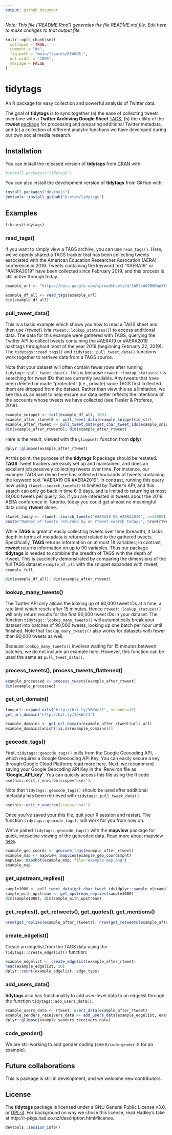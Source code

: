 ```yaml
---
output: github_document
---
```


*Note: This file ('README.Rmd') generates the file README.md file. Edit here to make changes to that output file.*

```r
knitr::opts_chunk$set(
  collapse = TRUE,
  comment = "#>",
  fig.path = "main/figures/README-",
  out.width = "100%",
  message = FALSE
)
```

# tidytags

An R package for easy collection and powerful analysis of Twitter data.

The goal of **tidytags** is to sync together (a) the ease of collecting tweets over time with a **Twitter Archiving Google Sheet** [TAGS](https://tags.hawksey.info/), (b) the utility of the **rtweet** [package](https://rtweet.info/) for processing and preparing additional Twitter metadata, and (c) a collection of different analytic functions we have developed during our own social media research. 

## Installation

You can install the released version of **tidytags** from [CRAN](https://CRAN.R-project.org) with:

```r
#install.packages("tidytags")
```

You can also install the development version of **tidytags** from GitHub with:

```r
install.packages("devtools")
devtools::install_github("bretsw/tidytags")
```

## Examples

```r
library(tidytags)
```

### read_tags()

If you want to simply view a TAGS archive, you can use `read_tags()`. Here, we've openly shared a TAGS tracker that has been collecting tweets associated with the American Education Researcher Assocation (AERA) conference in 2019. Tweets containing the keyword text "#AERA19" or "#AERA2019" have been collected since February 2019, and this process is still active through today.

```r
example_url <- "https://docs.google.com/spreadsheets/d/1WM2xWG9B0Wqn3YG5uakfy_NSAEzIFP2nEAJ5U_fqufc/edit#gid=8743918"

example_df_all <- read_tags(example_url)
dim(example_df_all)
```

### pull_tweet_data()

This is a basic example which shows you how to read a TAGS sheet and then use {rtweet} (via `rtweet::lookup_statuses()`) to access additional data. The data for this example were gathered with TAGS, querying the Twitter API to collect tweets containing the #AERA19 or #AERA2019 hashtags throughout most of the year 2019 (beginning February 22, 2019). The `tidytags::read_tags()` and `tidytags::pull_tweet_data()` functions work together to retrieve data from a TAGS source.

Note that your dataset will often contain fewer rows after running `tidytags::pull_tweet_data()`. This is because `rtweet::lookup_statuses()` is searching for tweet IDs that are currently available. Any tweets that have been deleted or made "protected" (i.e., private) since TAGS first collected them are dropped from the dataset. Rather than view this as a limitation, we see this as an asset to help ensure our data better reflects the intentions of the accounts whose tweets we have collected (see Fiesler & Proferes, 2018).

```r
example_snippet <- tail(example_df_all, 100)
example_after_rtweet0 <- pull_tweet_data(example_snippet$id_str)
example_after_rtweet <- pull_tweet_data(get_char_tweet_ids(example_snippet))
dim(example_after_rtweet0); dim(example_after_rtweet)
```

Here is the result, viewed with the `glimpse()` function from **dplyr**:

```r
dplyr::glimpse(example_after_rtweet)
```

At this point, the purpose of the **tidytags** R package should be restated. **TAGS** Tweet trackers are easily set up and maintained, and does an excellent job passively collecting tweets over time. For instance, our example TAGS we demo here has collected thousands of tweets containing the keyword text "#AERA19 OR #AERA2019". In contrast, running this query now using `rtweet::search_tweets()` is limited by Twitter's API, and this search can only go back in time 6-9 days, and is limited to returning at most 18,000 tweets per query. So, if you are interested in tweets about the 2019 AERA conference in Toronto, today you could get almost no meaningful data using **rtweet** alone. 

```r
rtweet_today <- rtweet::search_tweets("#AERA19 OR #AERA2019", n=18000)
paste("Number of tweets returned by an rtweet search today:", nrow(rtweet_today))
```

While **TAGS** is great at easily collecting tweets over time (breadth), it lacks depth in terms of metadata is returned related to the gathered tweets. Specifically, **TAGS** returns information on at most 18 variables; in contrast, **rtweet** returns information on up to 90 variables. Thus our package **tidytags** is needed to combine the breadth of TAGS with the depth of rtweet. This is succinctly demonstrated by comparing the dimensions of the full TAGS dataset `example_df_all` with the snippet expanded with rtweet, `example_full`.

```r
dim(example_df_all); dim(example_after_rtweet)
```

### lookup_many_tweets()

The Twitter API only allows the looking up of 90,000 tweet IDs at a time, a rate limit which resets after 15 minutes. Hence `rtweet::lookup_statuses()` will only return results for the first 90,000 tweet IDs in your dataset. The function `tidytags::lookup_many_tweets()` will automotically break your dataset into batches of 90,000 tweets, looking up one batch per hour until finished. Note that `lookup_many_tweets()` also works for datasets with fewer than 90,000 tweets as well.

Because `lookup_many_tweets()` involves waiting for 15 minutes between batches, we do not include an example here. However, this function can be used the same as `pull_tweet_data()`.

### process_tweets(), process_tweets_flattened()

```r
example_processed <- process_tweets(example_after_rtweet)
dim(example_processed)
```

### get_url_domain()

```r
longurl::expand_urls("http://bit.ly/36KWct1", seconds=10)
get_url_domain("http://bit.ly/36KWct1")
```

```r
example_domains <- get_url_domain(example_after_rtweet$urls_url)
example_domains[which(!is.na(example_domains))]
```

### geocode_tags()

First, `tidytags::geocode_tags()` pulls from the Google Geocoding API, which requires a Google Geocoding API Key. You can easily secure a key through Google Cloud Platform; [read more here](https://developers.google.com/maps/documentation/geocoding/get-api-key). Next, we recommend saving your Google Geocoding API Key in the .Renviron file as **'Google_API_key'**. You can quickly access this file using the R code `usethis::edit_r_environ(scope='user')`.

Note that `tidytags::geocode_tags()` should be used after additional metadata has been retrieved with `tidytags::pull_tweet_data()`.

```r
usethis::edit_r_environ(scope='user')
```

Once you've saved your this file, quit your R session and restart. The function `tidytags::geocode_tags()` will work for you from now on. 

We've paired `tidytags::geocode_tags()` with the **mapview** package for quick, inteactive viewing of the geocoded data. Read more about mapview [here](https://r-spatial.github.io/mapview/).

```r
example_geo_coords <- geocode_tags(example_after_rtweet)
example_map <- mapview::mapview(example_geo_coords$pnt) 
mapview::mapshot(example_map, file="example-map.png")
example_map
```

### get_upstream_replies()

```r
sample1000 <- pull_tweet_data(get_char_tweet_ids(dplyr::sample_n(example_df_all, 1000)))
sample_with_upstream <- get_upstream_replies(sample1000)
dim(sample1000); dim(sample_with_upstream)
```

### get_replies(), get_retweets(), get_quotes(), get_mentions()

```r
nrow(get_replies(example_after_rtweet)); nrow(get_retweets(example_after_rtweet)); nrow(get_quotes(example_after_rtweet)); nrow(get_mentions(example_after_rtweet))
```

### create_edgelist()

Create an edgelist from the TAGS data using the `tidytags::create_edgelist()` function:

```r
example_edgelist <- create_edgelist(example_after_rtweet)
head(example_edgelist, 20)
dplyr::count(example_edgelist, edge_type)
```

### add_users_data()

**tidytags** also has functionality to add user-level data to an edgelist through the function `tidytags::add_users_data()`.

```r
example_users_data <- rtweet::users_data(example_after_rtweet)
example_senders_receivers_data <- add_users_data(example_edgelist, example_users_data)
dplyr::glimpse(example_senders_receivers_data)
```

### code_gender()

We are still working to add gender coding (see `R/code-gender.R` for an example).

## Future collaborations

This is package is still in development, and we welcome new contributors.

## License

The **tidytags** package is licensed under a GNU General Public License v3.0, or [GPL-3](https://choosealicense.com/licenses/lgpl-3.0/). For background on why we chose this license, read Hadley's take at http://r-pkgs.had.co.nz/description.html#license.

```r
devtools::session_info()
```
